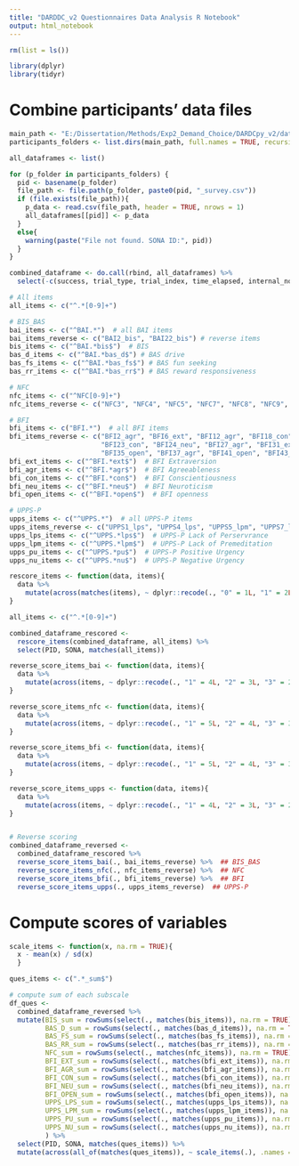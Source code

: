 ---
title: "DARDDC_v2 Questionnaires Data Analysis R Notebook"
output: html_notebook
---

```{r}
rm(list = ls())
```

```{r}
library(dplyr)
library(tidyr)
```


# Combine participants' data files
```{r combine files}
main_path <- "E:/Dissertation/Methods/Exp2_Demand_Choice/DARDCpy_v2/data_move_here"
participants_folders <- list.dirs(main_path, full.names = TRUE, recursive = FALSE)

all_dataframes <- list()

for (p_folder in participants_folders) {
  pid <- basename(p_folder)
  file_path <- file.path(p_folder, paste0(pid, "_survey.csv"))
  if (file.exists(file_path)){
    p_data <- read.csv(file_path, header = TRUE, nrows = 1)
    all_dataframes[[pid]] <- p_data
  }
  else{
    warning(paste("File not found. SONA ID:", pid))
  }
}

combined_dataframe <- do.call(rbind, all_dataframes) %>% 
  select(-c(success, trial_type, trial_index, time_elapsed, internal_node_id, subject))
```


```{r}
# All items
all_items <- c("^.*[0-9]+") 

# BIS_BAS
bai_items <- c("^BAI.*")  # all BAI items
bai_items_reverse <- c("BAI2_bis", "BAI22_bis") # reverse items
bis_items <- c("^BAI.*bis$")  # BIS
bas_d_items <- c("^BAI.*bas_d$") # BAS drive
bas_fs_items <- c("^BAI.*bas_fs$") # BAS fun seeking
bas_rr_items <- c("^BAI.*bas_rr$") # BAS reward responsiveness

# NFC
nfc_items <- c("^NFC[0-9]+")
nfc_items_reverse <- c("NFC3", "NFC4", "NFC5", "NFC7", "NFC8", "NFC9", "NFC12", "NFC16", "NFC17")

# BFI
bfi_items <- c("BFI.*")  # all BFI items
bfi_items_reverse <- c("BFI2_agr", "BFI6_ext", "BFI12_agr", "BFI18_con", "BFI21_ext",
                       "BFI23_con", "BFI24_neu", "BFI27_agr", "BFI31_ext", "BFI34_neu",
                       "BFI35_open", "BFI37_agr", "BFI41_open", "BFI43_con")
bfi_ext_items <- c("^BFI.*ext$")  # BFI Extraversion
bfi_agr_items <- c("^BFI.*agr$")  # BFI Agreeableness
bfi_con_items <- c("^BFI.*con$")  # BFI Conscientiousness
bfi_neu_items <- c("^BFI.*neu$")  # BFI Neuroticism
bfi_open_items <- c("^BFI.*open$")  # BFI openness

# UPPS-P
upps_items <- c("^UPPS.*")  # all UPPS-P items
upps_items_reverse <- c("UPPS1_lps", "UPPS4_lps", "UPPS5_lpm", "UPPS7_lps", "UPPS12_lpm", "UPPS19_lpm")
upps_lps_items <- c("^UPPS.*lps$")  # UPPS-P Lack of Perservrance
upps_lpm_items <- c("^UPPS.*lpm$")  # UPPS-P Lack of Premeditation
upps_pu_items <- c("^UPPS.*pu$")  # UPPS-P Positive Urgency
upps_nu_items <- c("^UPPS.*nu$")  # UPPS-P Negative Urgency
```


```{r Rescore Items}
rescore_items <- function(data, items){
  data %>%
    mutate(across(matches(items), ~ dplyr::recode(., "0" = 1L, "1" = 2L, "2" = 3L, "3" = 4L, "4" = 5L)))
}

all_items <- c("^.*[0-9]+") 

combined_dataframe_rescored <- 
  rescore_items(combined_dataframe, all_items) %>% 
  select(PID, SONA, matches(all_items))
```


```{r Reverse-score Items}
reverse_score_items_bai <- function(data, items){
  data %>%
    mutate(across(items, ~ dplyr::recode(., "1" = 4L, "2" = 3L, "3" = 2L, "4" = 1L)))
}

reverse_score_items_nfc <- function(data, items){
  data %>%
    mutate(across(items, ~ dplyr::recode(., "1" = 5L, "2" = 4L, "3" = 3L, "4" = 2L, "5" = 1L)))
}

reverse_score_items_bfi <- function(data, items){
  data %>%
    mutate(across(items, ~ dplyr::recode(., "1" = 5L, "2" = 4L, "3" = 3L, "4" = 2L, "5" = 1L)))
}

reverse_score_items_upps <- function(data, items){
  data %>%
    mutate(across(items, ~ dplyr::recode(., "1" = 4L, "2" = 3L, "3" = 2L, "4" = 1L)))
}


# Reverse scoring
combined_dataframe_reversed <- 
  combined_dataframe_rescored %>% 
  reverse_score_items_bai(., bai_items_reverse) %>%  ## BIS_BAS
  reverse_score_items_nfc(., nfc_items_reverse) %>%  ## NFC
  reverse_score_items_bfi(., bfi_items_reverse) %>%  ## BFI
  reverse_score_items_upps(., upps_items_reverse)  ## UPPS-P
```




# Compute scores of variables
```{r}
scale_items <- function(x, na.rm = TRUE){
  x - mean(x) / sd(x)
  }
```


```{r}
ques_items <- c(".*_sum$")

# compute sum of each subscale
df_ques <- 
  combined_dataframe_reversed %>% 
  mutate(BIS_sum = rowSums(select(., matches(bis_items)), na.rm = TRUE),
         BAS_D_sum = rowSums(select(., matches(bas_d_items)), na.rm = TRUE),
         BAS_FS_sum = rowSums(select(., matches(bas_fs_items)), na.rm = TRUE),
         BAS_RR_sum = rowSums(select(., matches(bas_rr_items)), na.rm = TRUE),
         NFC_sum = rowSums(select(., matches(nfc_items)), na.rm = TRUE),
         BFI_EXT_sum = rowSums(select(., matches(bfi_ext_items)), na.rm = TRUE),
         BFI_AGR_sum = rowSums(select(., matches(bfi_agr_items)), na.rm = TRUE),
         BFI_CON_sum = rowSums(select(., matches(bfi_con_items)), na.rm = TRUE),
         BFI_NEU_sum = rowSums(select(., matches(bfi_neu_items)), na.rm = TRUE),
         BFI_OPEN_sum = rowSums(select(., matches(bfi_open_items)), na.rm = TRUE),
         UPPS_LPS_sum = rowSums(select(., matches(upps_lps_items)), na.rm = TRUE),
         UPPS_LPM_sum = rowSums(select(., matches(upps_lpm_items)), na.rm = TRUE),
         UPPS_PU_sum = rowSums(select(., matches(upps_pu_items)), na.rm = TRUE),
         UPPS_NU_sum = rowSums(select(., matches(upps_nu_items)), na.rm = TRUE)
         ) %>% 
  select(PID, SONA, matches(ques_items)) %>% 
  mutate(across(all_of(matches(ques_items)), ~ scale_items(.), .names ="{.col}_Z"))
```




